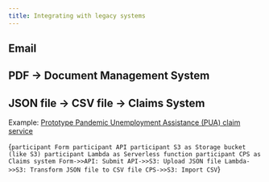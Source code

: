 ```yaml
---
title: Integrating with legacy systems
---
```



## Email

## PDF → Document Management System

## JSON file → CSV file → Claims System

Example: [Prototype Pandemic Unemployment Assistance (PUA) claim service](https://github.com/usdigitalresponse/project-papua)

<Mermaid>{`
  participant Form
  participant API
  participant S3 as Storage bucket (like S3)
  participant Lambda as Serverless function
  participant CPS as Claims system
  Form->>API: Submit
  API->>S3: Upload JSON file
  Lambda->>S3: Transform JSON file to CSV file
  CPS->>S3: Import CSV
`}</Mermaid>
